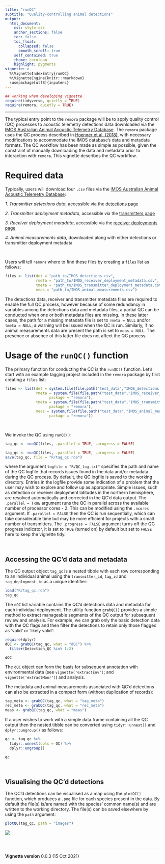 ```yaml
---
title: "runQC"
subtitle: "Quality-controlling animal detections"
output: 
  html_document:
    css: style.css
    anchor_sections: false
    toc: false
    toc_float: 
      collapsed: false
      smooth_scroll: true
    self_contained: true
    theme: cerulean
    highlight: pygments
vignette: >
  %\VignetteIndexEntry{runQC}
  %\VignetteEngine{knitr::rmarkdown}
  \usepackage[utf8]{inputenc}
---
```


```r
## working when developing vignette
require(tidyverse, quietly = TRUE)
require(remora, quietly = TRUE)
```

--------------------------------------

The typical entry point to the `remora` package will be to apply quality control (QC) processes to acoustic telemetry detections data downloaded via the [IMOS Australian Animal Acoustic Telemetry Database](https://animaltracking.aodn.org.au). The `remora` package uses the QC process described in [Hoenner et al. (2018)](https://www.nature.com/articles/sdata2017206), with necessary modifications to accommodate the IMOS database's data and metadata formats. The QC workflow has been made as simple as possible, given the constraint of manually downloading the data and metadata prior to interaction with `remora`. This vignette describes the QC workflow. 


# Required data

Typically, users will download four `.csv` files via the [IMOS Australian Animal Acoustic Telemetry Database](https://animaltracking.aodn.org.au):

*1. Transmitter detections data*, accessible via the [detections page](https://animaltracking.aodn.org.au/detection)

*2. Transmitter deployment metadata*, accessible via the [transmitters page](https://animaltracking.aodn.org.au/transmitters/transmitter)

*3. Receiver deployment metadata*, accessible via the [receiver deployments page](https://animaltracking.aodn.org.au/receivers/deployment)

*4. Animal measurements data*, downloaded along with either detections or transmitter deployment metadata

<br>

Users will tell `remora` where to find these files by creating a `files` list as follows:

```r
files <- list(det = "path_to/IMOS_detections.csv",
              rmeta = "path_to/IMOS_receiver_deployment_metadata.csv",
              tmeta = "path_to/IMOS_transmitter_deployment_metadata.csv",
              meas = "path_to/IMOS_animal_measurements.csv")
```

The detections data, receiver and transmitter metadata files are required to enable the full QC process, however because of some redundancy in variables among the detections data and metadata files, a partial QC can be conducted when one or both metadata files are missing. In these latter cases, the path for a missing metadata file is set to `rmeta = NULL` and/or `tmeta = NULL`; a warning will be issued when the QC is run. Similarly, if no animal measurements data are present the path is set to `meas = NULL`. The presence or absence of this latter file does not affect the QC process.

# Usage of the `runQC()` function

The primary function for conducting the QC is the `runQC()` function. Let's start with an example tagging project included in the `remora` package by first creating a `files` list:

```r
files <- list(det = system.file(file.path("test_data","IMOS_detections.csv"), package = "remora"),
              rmeta = system.file(file.path("test_data","IMOS_receiver_deployment_metadata.csv"),
                    package = "remora"),
              tmeta = system.file(file.path("test_data","IMOS_transmitter_deployment_metadata.csv"),
                    package = "remora"),
              meas = system.file(file.path("test_data","IMOS_animal_measurements.csv"),
                    package = "remora"))
```

<br>

We invoke the QC using `runQC()`:

```r
tag_qc <- runQC(files, .parallel = TRUE, .progress = FALSE)
```

```r
tag_qc <- runQC(files, .parallel = TRUE, .progress = FALSE)
save(tag_qc, file = "R/tag_qc.rda")
```
where the argument `logfile = "R/QC_log.txt"` specifies the path and name of the QC logfile that records issues found in the data and/or metadata during the QC process. By default, the QC logfile is saved to the working directory. Entries in the logfile provide some indication of a problem that the user may wish to explore and follow up as appropriate. Simple issues, such as detection or receiver deployment latitudes in the northern hemisphere, are resolved automatically and corrected in the QC'd data output. The `.parallel = TRUE` argument runs the QC in parallel across the available number of processor cores - 2. This can be modified using the `.ncores` argument. If `.parallel = FALSE` then the QC is run sequentially, which can take considerable time but may be more efficient for projects with a small number of transmitters. The `.progress = FALSE` argument turns off the QC progress indicator, it is set to `TRUE` (turned on) by default but set to `FALSE` here to keep the vignette tidy.  

<br>

## Accessing the QC'd data and metadata

The QC output object `tag_qc` is a nested tibble with each row corresponding to an individual animal using the `transmitter_id`, `tag_id` and `tag_deployment_id` as a unique identifier:

```r
load("R/tag_qc.rda")
tag_qc
```

The `dQC` list variable contains the QC'd detections data and metadata for each individual deployment. The utility function `grabQC()` provides a simple method to extract manageable segments of the QC output for subsequent review and analysis. For example, we can grab only the basic detection data with the QC flags and then filter the detections to retain only those flagged as 'valid' or 'likely valid':

```r
require(dplyr)
dQC <- grabQC(tag_qc, what = "dQC") %>%
  filter(Detection_QC %in% 1:2)

dQC
```

The `dQC` object can form the basis for subsequent annotation with environmental data (see `vignette('extractEnv')`; and `vignette('extractMoor')`) and analysis.  

The metadata and animal measurements associated with QC'd detections can also be extracted in a compact form (without duplication of records):

```r
tag_meta <- grabQC(tag_qc, what = "tag_meta")
rec_meta <- grabQC(tag_qc, what = "rec_meta")
meas <- grabQC(tag_qc, what = "meas")
```

If a user wishes to work with a simple data.frame containing all the QC output then the nested tibble can be converted using `tidyr::unnest()` and `dplyr::ungroup()` as follows:

```r
qc <- tag_qc %>%
  tidyr::unnest(cols = QC) %>%
  dplyr::ungroup()

qc
```

<br>

## Visualising the QC'd detections

The QC'd detections can be visualised as a map using the `plotQC()` function, which produces a `.png` file for each species present in the data. By default the file(s) is/are named with the species' common name(s) and are written to the working directory. The file(s) can be saved elsewhere by using the `path` argument:

```r
plotQC(tag_qc, path = "images")
```
![ ](images/Bull_Shark.png)

<br>

---------------------------------------

**Vignette version**
0.0.3 (15 Oct 2021)


<div class="tocify-extend-page" data-unique="tocify-extend-page" style="height: 0;"></div>